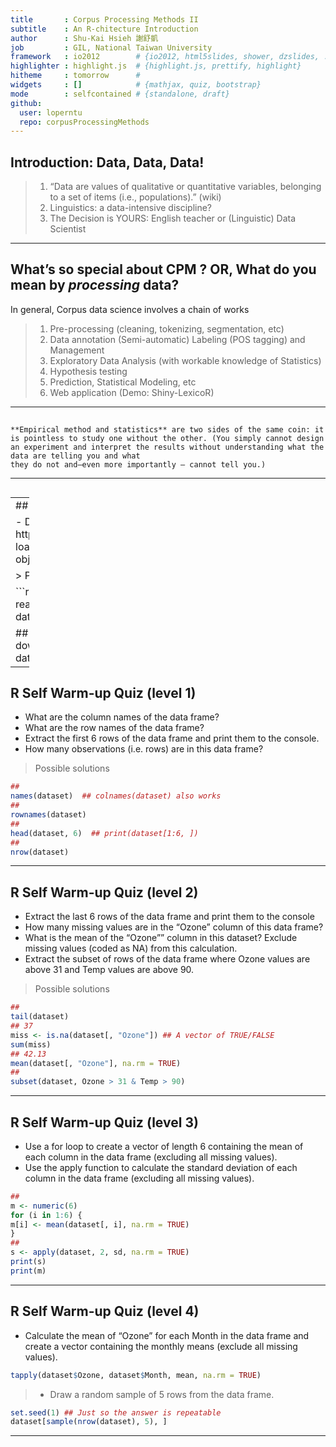 ```yaml
---
title       : Corpus Processing Methods II
subtitle    : An R-chitecture Introduction
author      : Shu-Kai Hsieh 謝舒凱
job         : GIL, National Taiwan University
framework   : io2012        # {io2012, html5slides, shower, dzslides, ...}
highlighter : highlight.js  # {highlight.js, prettify, highlight}
hitheme     : tomorrow      # 
widgets     : []            # {mathjax, quiz, bootstrap}
mode        : selfcontained # {standalone, draft}
github:
  user: loperntu
  repo: corpusProcessingMethods
---
```


## Introduction: Data, Data, Data!

> 1. "Data are values of qualitative or quantitative variables, belonging to a set of items (i.e., populations)." (wiki)
> 2. Linguistics: a data-intensive discipline? 
> 3. The Decision is YOURS: English teacher or (Linguistic) Data Scientist

--- 

## What's so special about CPM ? OR, What do you mean by *processing* data? 

In general, Corpus data science involves a chain of works

> 1. Pre-processing (cleaning, tokenizing, segmentation, etc)
> 2. Data annotation (Semi-automatic) Labeling (POS tagging) and Management
> 3. Exploratory Data Analysis (with workable knowledge of Statistics)
> 4. Hypothesis testing
> 5. Prediction, Statistical Modeling, etc
> 6. Web application (Demo: Shiny-LexicoR) 

---

##

```
**Empirical method and statistics** are two sides of the same coin: it is pointless to study one without the other. (You simply cannot design an experiment and interpret the results without understanding what the data are telling you and what
they do not and–even more importantly – cannot tell you.)
```
---

## 






---
## R Self Warm-up Quiz ( from R. Peng)

- Download the dataset on http://www.biostat.jhsph.edu/~rpeng/coursera/selfquiz/selfquiz-data.csv and load it into R with the read.csv function. Assign the output of read.csv to an object named dataset. 

> Possible solutions 


```r
## One way (easiest and fastest)
dataset <- read.csv("http://www.biostat.jhsph.edu/~rpeng/coursera/selfquiz/selfquiz-data.csv")

## You may want to store a local copy for later
download.file("http://www.biostat.jhsph.edu/~rpeng/coursera/selfquiz/selfquiz-data.csv","selfquiz-data.csv")
dataset <- read.csv("selfquiz-data.csv")
```

---

## R Self Warm-up Quiz (level 1)

- What are the column names of the data frame?
- What are the row names of the data frame?
- Extract the first 6 rows of the data frame and print them to the console.
- How many observations (i.e. rows) are in this data frame?

> Possible solutions 

```r
## 
names(dataset)  ## colnames(dataset) also works
## 
rownames(dataset)
## 
head(dataset, 6)  ## print(dataset[1:6, ]) 
##
nrow(dataset)

```

---

## R Self Warm-up Quiz (level 2)

- Extract the last 6 rows of the data frame and print them to the console
- How many missing values are in the "Ozone" column of this data frame?
- What is the mean of the "Ozone"" column in this dataset? Exclude missing
values (coded as NA) from this calculation.
- Extract the subset of rows of the data frame where Ozone values are above
31 and Temp values are above 90.


> Possible solutions 

```r
##
tail(dataset)
## 37
miss <- is.na(dataset[, "Ozone"]) ## A vector of TRUE/FALSE
sum(miss)
## 42.13
mean(dataset[, "Ozone"], na.rm = TRUE)
##
subset(dataset, Ozone > 31 & Temp > 90)
```

---

## R Self Warm-up Quiz (level 3)

- Use a for loop to create a vector of length 6 containing the mean of each
column in the data frame (excluding all missing values).
- Use the apply function to calculate the standard deviation of each column
in the data frame (excluding all missing values).


```r
##
m <- numeric(6)
for (i in 1:6) {
m[i] <- mean(dataset[, i], na.rm = TRUE)
}
##
s <- apply(dataset, 2, sd, na.rm = TRUE)
print(s)
print(m)
```

---

## R Self Warm-up Quiz (level 4)

- Calculate the mean of "Ozone" for each Month in the data frame and
create a vector containing the monthly means (exclude all missing values).


```r
tapply(dataset$Ozone, dataset$Month, mean, na.rm = TRUE)
```

> - Draw a random sample of 5 rows from the data frame.

```r
set.seed(1) ## Just so the answer is repeatable
dataset[sample(nrow(dataset), 5), ]

```

---



